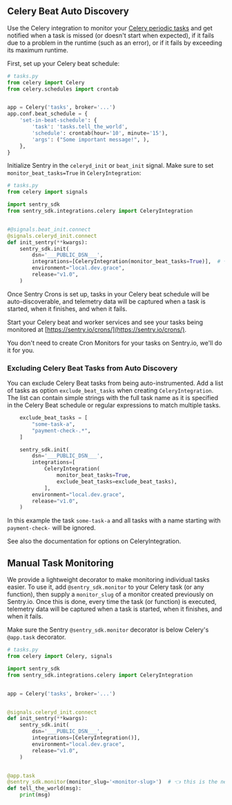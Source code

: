 ## Celery Beat Auto Discovery

Use the Celery integration to monitor your [Celery periodic tasks](https://docs.celeryq.dev/en/stable/userguide/periodic-tasks.html) and get notified when a task is missed (or doesn't start when expected), if it fails due to a problem in the runtime (such as an error), or if it fails by exceeding its maximum runtime.

First, set up your Celery beat schedule:

```python
# tasks.py
from celery import Celery
from celery.schedules import crontab


app = Celery('tasks', broker='...')
app.conf.beat_schedule = {
    'set-in-beat-schedule': {
        'task': 'tasks.tell_the_world',
        'schedule': crontab(hour='10', minute='15'),
        'args': ("Some important message!", ),
    },
}
```

Initialize Sentry in the `celeryd_init` or `beat_init` signal. Make sure to set `monitor_beat_tasks=True` in `CeleryIntegration`:

```python
# tasks.py
from celery import signals

import sentry_sdk
from sentry_sdk.integrations.celery import CeleryIntegration


#@signals.beat_init.connect
@signals.celeryd_init.connect
def init_sentry(**kwargs):
    sentry_sdk.init(
        dsn='___PUBLIC_DSN___',
        integrations=[CeleryIntegration(monitor_beat_tasks=True)],  # 👈
        environment="local.dev.grace",
        release="v1.0",
    )
```

Once Sentry Crons is set up, tasks in your Celery beat schedule will be auto-discoverable, and telemetry data will be captured when a task is started, when it finishes, and when it fails.

Start your Celery beat and worker services and see your tasks being monitored at [https://sentry.io/crons/](https://sentry.io/crons/).

<Note>

You don't need to create Cron Monitors for your tasks on Sentry.io, we'll do it for you.

</Note>

### Excluding Celery Beat Tasks from Auto Discovery

You can exclude Celery Beat tasks from being auto-instrumented. Add a list of tasks as option `exclude_beat_tasks` when creating `CeleryIntegration`. The list can contain simple strings with the full task name as it is specified in the Celery Beat schedule or regular expressions to match multiple tasks.

```python
    exclude_beat_tasks = [
        "some-task-a",
        "payment-check-.*",
    ]

    sentry_sdk.init(
        dsn='___PUBLIC_DSN___',
        integrations=[
            CeleryIntegration(
                monitor_beat_tasks=True,
                exclude_beat_tasks=exclude_beat_tasks),
            ],
        environment="local.dev.grace",
        release="v1.0",
    )
```

In this example the task `some-task-a` and all tasks with a name starting with `payment-check-` will be ignored.

See also the documentation for <PlatformLink to="/#options">options on CeleryIntegration</PlatformLink>.

## Manual Task Monitoring

We provide a lightweight decorator to make monitoring individual tasks easier. To use it, add `@sentry_sdk.monitor` to your Celery task (or any function), then supply a `monitor_slug` of a monitor created previously on Sentry.io. Once this is done, every time the task (or function) is executed, telemetry data will be captured when a task is started, when it finishes, and when it fails.

<Note>

Make sure the Sentry `@sentry_sdk.monitor` decorator is below Celery's `@app.task` decorator.

</Note>

```python
# tasks.py
from celery import Celery, signals

import sentry_sdk
from sentry_sdk.integrations.celery import CeleryIntegration


app = Celery('tasks', broker='...')


@signals.celeryd_init.connect
def init_sentry(**kwargs):
    sentry_sdk.init(
        dsn='___PUBLIC_DSN___',
        integrations=[CeleryIntegration()],
        environment="local.dev.grace",
        release="v1.0",
    )


@app.task
@sentry_sdk.monitor(monitor_slug='<monitor-slug>')  # 👈 this is the new line.
def tell_the_world(msg):
    print(msg)
```

